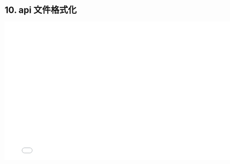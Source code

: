 # 10. api 文件格式化

<iframe src="//player.bilibili.com/player.html?bvid=BV1tB4y1Y7kB&page=1"
    width="800"
    height="450"
    frameborder="0"
    allowfullscreen
    scrolling="no"
    border="0"
    framespacing="0"
    allowfullscreen="true">
</iframe>
